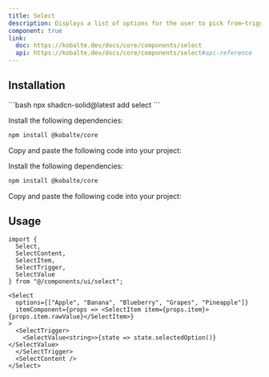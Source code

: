 ```yaml
---
title: Select
description: Displays a list of options for the user to pick from—triggered by a button.
component: true
link:
  doc: https://kobalte.dev/docs/core/components/select
  api: https://kobalte.dev/docs/core/components/select#api-reference
---
```



<ComponentPreview name="select-demo" code={DemoCode} client:only="solid" />

## Installation

<ComponentInstallation client:load>

<Fragment slot="cli">
```bash
npx shadcn-solid@latest add select
```
</Fragment>

<Step slot="tw">

<StepItem>Install the following dependencies:</StepItem>
```bash
npm install @kobalte/core
```

<StepItem>Copy and paste the following code into your project:</StepItem>
<RawCode code={TwRawCode} client:load />

</Step>

<Step slot="uno">

<StepItem>Install the following dependencies:</StepItem>
```bash
npm install @kobalte/core
```

<StepItem>Copy and paste the following code into your project:</StepItem>
<RawCode code={UnoRawCode} client:load />

</Step>

</ComponentInstallation>

## Usage

```tsx
import {
  Select,
  SelectContent,
  SelectItem,
  SelectTrigger,
  SelectValue
} from "@/components/ui/select";
```

```tsx
<Select
  options={["Apple", "Banana", "Blueberry", "Grapes", "Pineapple"]}
  itemComponent={props => <SelectItem item={props.item}>{props.item.rawValue}</SelectItem>}
>
  <SelectTrigger>
    <SelectValue<string>>{state => state.selectedOption()}</SelectValue>
  </SelectTrigger>
  <SelectContent />
</Select>
```
